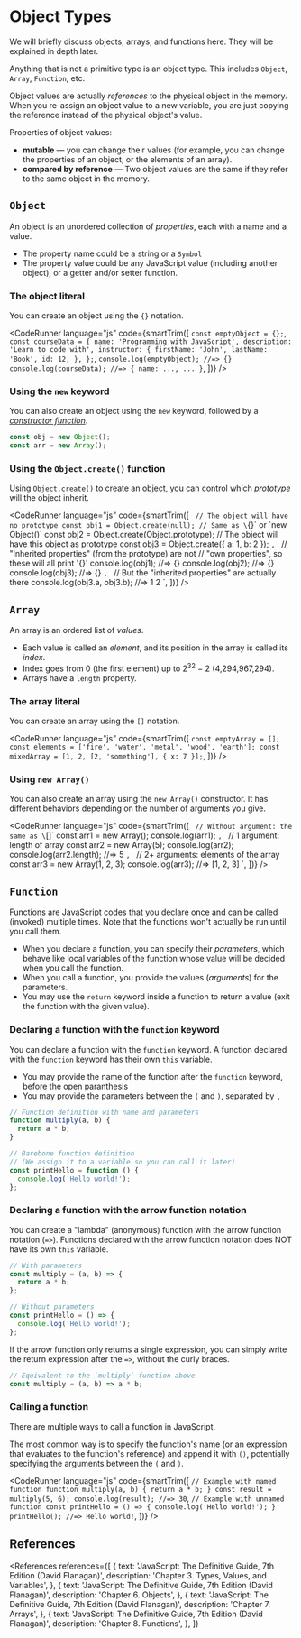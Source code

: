 
# Object Types

<NoteBox type="info">
  We will briefly discuss objects, arrays, and functions here. They will be explained in depth
  later.
</NoteBox>

Anything that is not a primitive type is an object type. This includes `Object`, `Array`, `Function`, etc.

Object values are actually _references_ to the physical object in the memory. When you re-assign an object value to a new variable, you are just copying the reference instead of the physical object's value.

Properties of object values:

- **mutable** &mdash; you can change their values (for example, you can change the properties of an object, or the elements of an array).
- **compared by reference** &mdash; Two object values are the same if they refer to the same object in the memory.

## `Object`

An object is an unordered collection of _properties_, each with a name and a value.

- The property name could be a string or a `Symbol`
- The property value could be any JavaScript value (including another object), or a getter and/or setter function.

### The object literal

You can create an object using the `{}` notation.

<CodeRunner
  language="js"
  code={smartTrim([
    `
      const emptyObject = {};
    `,
    `
      const courseData = {
        name: 'Programming with JavaScript',
        description: 'Learn to code with',
        instructor: {
          firstName: 'John',
          lastName: 'Book',
          id: 12,
        },
      };
    `,
    `
      console.log(emptyObject); //=> {}
      console.log(courseData); //=> { name: ..., ... }
    `,
  ])}
/>

### Using the `new` keyword

You can also create an object using the `new` keyword, followed by a [_constructor function_](#TODO).

```js
const obj = new Object();
const arr = new Array();
```

### Using the `Object.create()` function

Using `Object.create()` to create an object, you can control which [_prototype_](#TODO) will the object inherit.

<CodeRunner
  language="js"
  code={smartTrim([
    `
      // The object will have no prototype
      const obj1 = Object.create(null);
      // Same as \`{}\` or \`new Object()\`
      const obj2 = Object.create(Object.prototype);
      // The object will have this object as prototype
      const obj3 = Object.create({ a: 1, b: 2 });
    `,
    `
      // "Inherited properties" (from the prototype) are not
      // "own properties", so these will all print '{}'
      console.log(obj1); //=> {}
      console.log(obj2); //=> {}
      console.log(obj3); //=> {}
    `,
    `
      // But the "inherited properties" are actually there
      console.log(obj3.a, obj3.b); //=> 1 2
    `,
  ])}
/>

## `Array`

An array is an ordered list of _values_.

- Each value is called an _element_, and its position in the array is called its _index_.
- Index goes from 0 (the first element) up to 2<sup>32</sup> &minus; 2 (4,294,967,294).
- Arrays have a `length` property.

### The array literal

You can create an array using the `[]` notation.

<CodeRunner
  language="js"
  code={smartTrim([
    `
      const emptyArray = [];
      const elements = ['fire', 'water', 'metal', 'wood', 'earth'];
      const mixedArray = [1, 2, [2, 'something'], { x: 7 }];
    `,
  ])}
/>

### Using `new Array()`

You can also create an array using the `new Array()` constructor. It has different behaviors depending on the number of arguments you give.

<CodeRunner
  language="js"
  code={smartTrim([
    `
      // Without argument: the same as \`[]\`
      const arr1 = new Array();
      console.log(arr1);
    `,
    `
      // 1 argument: length of array
      const arr2 = new Array(5);
      console.log(arr2);
      console.log(arr2.length); //=> 5
    `,
    `
      // 2+ arguments: elements of the array
      const arr3 = new Array(1, 2, 3);
      console.log(arr3); //=> [1, 2, 3]
    `,
  ])}
/>

## `Function`

Functions are JavaScript codes that you declare once and can be called (invoked) multiple times. Note that the functions won't actually be run until you call them.

- When you declare a function, you can specify their _parameters_, which behave like local variables of the function whose value will be decided when you call the function.
- When you call a function, you provide the values (_arguments_) for the parameters.
- You may use the `return` keyword inside a function to return a value (exit the function with the given value).

### Declaring a function with the `function` keyword

You can declare a function with the `function` keyword. A function declared with the `function` keyword has their own `this` variable.

- You may provide the name of the function after the `function` keyword, before the open paranthesis
- You may provide the parameters between the `(` and `)`, separated by `,`

```js
// Function definition with name and parameters
function multiply(a, b) {
  return a * b;
}

// Barebone function definition
// (We assign it to a variable so you can call it later)
const printHello = function () {
  console.log('Hello world!');
};
```

### Declaring a function with the arrow function notation

You can create a "lambda" (anonymous) function with the arrow function notation (`=>`). Functions declared with the arrow function notation does NOT have its own `this` variable.

```js
// With parameters
const multiply = (a, b) => {
  return a * b;
};

// Without parameters
const printHello = () => {
  console.log('Hello world!');
};
```

If the arrow function only returns a single expression, you can simply write the return expression after the `=>`, without the curly braces.

```js
// Equivalent to the `multiply` function above
const multiply = (a, b) => a * b;
```

### Calling a function

There are multiple ways to call a function in JavaScript.

The most common way is to specify the function's name (or an expression that evaluates to the function's reference) and append it with `()`, potentially specifying the arguments between the `(` and `)`.

<CodeRunner
  language="js"
  code={smartTrim([
    `
      // Example with named function
      function multiply(a, b) {
        return a * b;
      }
      const result = multiply(5, 6);
      console.log(result); //=> 30
    `,
    `
      // Example with unnamed function
      const printHello = () => {
        console.log('Hello world!');
      }
      printHello(); //=> Hello world!
    `,
  ])}
/>

## References

<References
  references={[
    {
      text: 'JavaScript: The Definitive Guide, 7th Edition (David Flanagan)',
      description: 'Chapter 3. Types, Values, and Variables',
    },
    {
      text: 'JavaScript: The Definitive Guide, 7th Edition (David Flanagan)',
      description: 'Chapter 6. Objects',
    },
    {
      text: 'JavaScript: The Definitive Guide, 7th Edition (David Flanagan)',
      description: 'Chapter 7. Arrays',
    },
    {
      text: 'JavaScript: The Definitive Guide, 7th Edition (David Flanagan)',
      description: 'Chapter 8. Functions',
    },
  ]}
></References>
